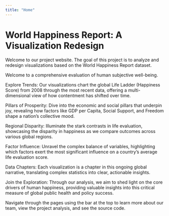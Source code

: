 ```yaml
---
title: "Home"
---
```


# World Happiness Report: A Visualization Redesign

Welcome to our project website. The goal of this project is to analyze and redesign visualizations based on the World Happiness Report dataset.

Welcome to a comprehensive evaluation of human subjective well-being.

⁠Explore Trends:  Our visualizations chart the global Life Ladder (Happiness Score) from 2008 through the most recent data, offering a multi-dimensional view of how contentment has shifted over time. 

⁠Pillars of Prosperity: Dive into the economic and social pillars that underpin joy, revealing how factors like GDP per Capita, Social Support, and Freedom shape a nation's collective mood.

⁠Regional Disparity:  Illuminate the stark contrasts in life evaluation, showcasing the disparity in happiness as we compare outcomes across various global regions.

⁠Factor Influence:  Unravel the complex balance of variables, highlighting which factors exert the most significant influence on a country's average life evaluation score.

⁠Data Chapters: Each visualization is a chapter in this ongoing global narrative, translating complex statistics into clear, actionable insights.

Join the Exploration:  Through our analysis, we aim to shed light on the core drivers of human happiness, providing valuable insights into this critical measure of global public health and policy success. 

Navigate through the pages using the bar at the top to learn more about our team, view the project analysis, and see the source code.